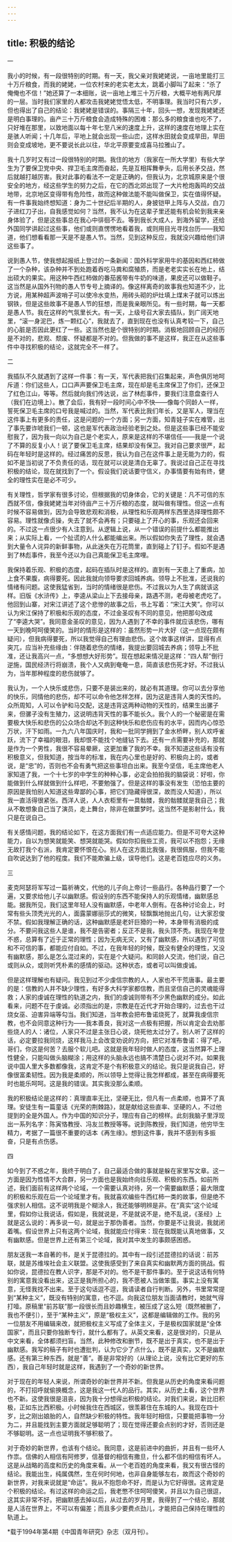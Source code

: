 ```yaml
---
---
---
```

title: 积极的结论
---

一


我小的时候，有一段很特别的时期。有一天，我父亲对我姥姥说，一亩地里能打三十万斤粮食，而我的姥姥，一位农村来的老实老太太，跳着小脚叫了起来：“杀了俺俺也不信！”她还算了一本细账，说一亩地上堆三十万斤粮，大概平地有两尺厚的一层。当时我们家里的人都攻击我姥姥觉悟太低，不明事理。我当时只有六岁，但也得出了自己的结论：我姥姥是错误的。事隔三十年，回头一想，发现我姥姥还是明白事理的。亩产三十万斤粮食会造成特殊的困难：那么多的粮食谁也吃不了，只好堆在那里，以致地面以每十年七至八米的速度上升，这样的速度在地理上实在是骇人听闻；十几年后，平地上就会出现一些山峦，这样水田就会变成旱田，旱田则会变成坡地，更不要说长此以往，华北平原要变成喜马拉雅山了。

我十几岁时又有过一段很特别的时期。我住的地方（我家在一所大学里）有些大学生为了要保卫党中央、捍卫毛主席而奋起，先是互相挥舞拳头，后用长矛交战，然后就越打越厉害。我对此事的看法不一定是正确的，但我认为，北京城原来是个很安全的地方，经这些学生的努力之后，在它的西北郊出现了一大片枪炮轰鸣的交战地带，北京地区变得带有危险性，故而这种做法能不能叫做保卫，实在值得怀疑。有一件事我始终想知道：身为二十世纪后半期的人，身披铠甲上阵与人交战，白刀子进红刀子出，自我感觉如何？当然，我不认为在这辈子里还能有机会轮到我来亲身体验了，但是这些事总在我心中徘徊不去。等到我长大成人，到海外留学，还给外国同学讲起过这些事，他们或则直愣愣地看着我，或则用目光寻找台历——我知道，他们想看看那一天是不是愚人节。当然，见到这种反应，我就没兴趣给他们讲这些事了。

说到愚人节，使我想起报纸上登过的一条新闻：国外科学家用牛的基因和西红柿做了一个杂种，该杂种并不到处跑着吞吃马粪和腐殖质，而是老老实实长在地上，结出硕大的果实。用这种牛西红柿做的番茄酱带有牛奶的味道，果皮还可以做鞋子。这当然是从国外刊物的愚人节专号上摘译的。像这样离奇的故事我也知道不少，比方说，用某种超声波哨子可以使冷水变热，用砖头砌的炉灶填上煤末子就可以炼出钢铁，但是这些故事不是愚人节的狂想，而是我亲眼所见。有一些时期，每一天都是愚人节。我在这样的气氛里长大。有一天，上级号召大家去插队，到广阔天地里，“滚一身泥巴，炼一颗红心”，我就去了，直到现在也没有认真考较一下，自己的心脏是否因此更红了一些。这当然也是个很特别的时期。消极地回顾自己的经历是不对的，悲观、颓废、怀疑都是不对的。但我做的事不是这样，我正在从这些事件中寻找积极的结论，这就完全不一样了。


二


我插队不久就遇到了这样一件事：有一天，军代表把我们召集起来，声色俱厉地呵斥道：你们这些人，口口声声要保卫毛主席，现在却是毛主席保卫了你们，还保卫了红色江山，等等。然后就向我们传达说，出了林彪事件，要我们注意盘查行人（我们在边境上）。散了会后，我有好一段时间心中不快——像每个同龄人一样，誓死保卫毛主席的口号我是喊过的。当然，军代表比我们年长，又是军人，理当在这件事上有更多的责任，这是问题的一个方面；另一方面，知青娃子实在难管，出了事先要诈唬我们一顿，这也是军代表政治经验老到之处。但是这些事已经不能安慰我了，因为我一向以为自己是个老实人，原来是这样的不堪信任——我是一个说了不算的反复小人！说了要保卫毛主席，结果却没有保卫。我对自己要求很严，起码在年轻时是这样的。经过痛苦的反思，我认为自己在这件事上是无能为力的，假如不是当初说了不负责任的话，现在就可以说是清白无辜了。我说过自己正在寻找积极的结论，现在就找到了一个。假设我们说话要守信义，办事情要有始有终，健全的理性实在是必不可少。

有关理性，哲学家有很多讨论，但根据我的切身体会，它的关键是：凡不可信的东西就不信，像我姥姥当年对待亩产三十万斤粮的态度，就叫做有理性。但这一点有时候不容易做到，因为会导致悲观和消极，从理性和乐观两样东西里选择理性颇不容易。理性就像贞操，失去了就不会再有；只要碰上了开心的事，乐观还会回来的。不过这一点很少有人注意到。从逻辑上说，从一个错误的前提什么都能推出来；从实际上看，一个扯谎的人什么都能编出来。所以假如你失去了理性，就会遇到大量令人诧异的新鲜事物，从此迷失在万花筒里，直到碰上了钉子。假如不是遇到了林彪事件，我至今还以为自己真能保卫毛主席哩。

我保持着乐观、积极的态度，起码在插队时是这样的。直到有一天患上了重病，加上食不果腹，病得要死。因此我就向领导要求回城养病。领导上不批准，还说我的情绪有问题。这使我猛省到，当时的情绪很是悲伤。不过我以为人生了病就该这样。旧版《水浒传》上，李逵从梁山上下去接母亲，路遇不测，老母被老虎吃了。他回到山寨，对宋江讲述了这个悲惨的故事之后，书上写着：“宋江大笑”。你可以认为宋江保持了积极和乐观的态度，不过金圣叹有不同的意见，他把那句改成了“李逵大哭”。我同意金圣叹的意见，因为人遇到了不幸的事件就应该悲伤，哪有一天到晚呵呵傻笑的。当时的情形是这样的：虽然形势一片大好（这一点现在颇有疑问），但我病得要死，所以我觉得自己有理由悲伤。这个故事这样讲，显得有点突兀，应当补充些缘由：伴随着悲伤的情绪，我提出要回城去养病；领导上不批准，还让我高兴一点，“多想想大好形势”。现在想起来情况是这样：“四人帮”倒行逆施，国民经济行将崩溃，我个人又病到奄奄一息，简直该悲伤死才好。不过我认为，当年那种程度的悲伤就够了。

我认为，一个人快乐或悲伤，只要不是装出来的，就必有其道理。你可以去分享他的快乐，同情他的悲伤，却不可以命令他怎样怎样，因为这是违背人类的天性的。众所周知，人可以令驴和马交配，这是违背这两种动物的天性的，结果生出骡子来，但骡子没有生殖力，这说明违背天性的事不能长久。我个人的一个秘密是在需要极大快乐和悲伤的公众场合却达不到这种快乐和悲伤应有的水平，因而内心惊恐万状，汗下如雨。一九六八年国庆时，我和一批同学拥到了金水桥畔，别人欢呼雀跃，流下了幸福的眼泪，我却恨不能找个地缝钻下去。还有一点需要补充的，那就是作为一个男性，我很不容易晕厥，这更加重了我的不幸。我不知道这些话有没有积极意义，但我知道，按当年的标准，我在内心里也是好的、积极向上的，或者说，是“忠”的，否则也不会有勇气把这些事坦白出来。我至今坚信，毛主席他老人家知道了我，一个十七岁的中学生的种种心事，必定会拍拍我的脑袋说：好啦，你能做到什么样就做到什么样吧，不要勉强了。但是这样的事没有发生（恐怕主要的原因是我怕别人知道这些卑鄙的心事，把它们隐藏得很深，故而没人知道），所以我一直活得很紧张。西洋人说，人人衣柜里有一具骷髅，我的骷髅就是我自己；我从不敢想象自己当了演员，走上舞台，除非在做噩梦时。这当然不是影射什么，我只是在说自己。

有关感情问题，我的结论如下，在这方面我们有一点适应能力。但是不可夸大这种能力，自以为想笑就能笑、想哭就能哭。假如你扣我些工资，我可以不抱怨；无缘无故打我个右派，我肯定要怀恨在心。别人在这方面比我强，我很佩服，但我不能自吹说达到了他的程度。我们不能欺骗上级，误导他们。这是老百姓应尽的义务。


三


麦克阿瑟将军写过一篇祈祷文，代他的儿子向上帝讨一些品行。各种品行要了一个遍，又要求给他儿子以幽默感。假设别的东西不能保持人的乐观情绪，幽默感总能。据我所见，我们这里年轻人没有幽默感，中老年人倒有。在各种讨论会上，时常有些头顶秃光光的人，面露蒙娜丽莎式的微笑，轻飘飘地抛出几句，让大家忍俊不禁。假如我理解正确的话，这种幽默感是老奸巨猾的一种，本身带有消极的成分。不要问我这些人是谁，我不是告密者；反正不是我，我头顶不秃。我现在年登不惑，总算有了近于正常的理性；因为无病无灾，又有了幽默感，所以遇到了可信和不可信的事，都能应付自如。不过，在我年轻的时候，既没有健全的理性，又没有幽默感，那么是怎么混过来的，实在是个大疑问。和同龄人交流，他们说，自己或则从众，或则听凭朴素的感情的驱动。这种状态，或者可以叫做虔诚。

但是这样理解也有疑问。我见到过不少虔信宗教的人，人家也不干荒唐事。最主要的是：信教的人并不缺少理性，有好多大科学家都信教，而且坚信自己的灵魂能得救；人家的虔诚在理性的轨道之内，我们的虔诚则带有不少黑色幽默的成分。如此看来，问题不在于虔诚。必须指出的是，宗教是在近代才开始合理的，过去也干过烧女巫、迫害异端等勾当。我们知道，当年教会把布鲁诺烧死了，就算我虔信宗教，也不会同意这种行为——我本善良，我对这一点极有把握，所以肯定会去劝那些烧人的人：诸位，人家只不过是主张日心说，烧死他太过分了。别人听了这样的话，必定要拉我同烧，这样我马上会改变劝说的方向，把它对准布鲁诺：得了吧，哥们，你这是何苦？去服个软儿吧。这就是我年轻时做人的态度，这当然算不上理性健全，只能叫做头脑糊涂；用这样的头脑永远也搞不清楚日心说对不对。如果我说中国人里大多数都像我，这肯定不是个有积极意义的结论。我只是说我自己，好像很富柔韧性。因为我是柔顺的，所以领导上觉得让我怎样都成，甚至在病得要死时也能乐呵呵。这是我的错误。其实我没那么柔顺。

我的积极结论是这样的：真理直率无比，坚硬无比，但凡有一点柔顺，也算不了真理。安徒生有一篇童话《光荣的荆棘路》，就是献给这些直率、坚硬的人，不过他提到的全是外国人。作为中国的知识分子，理应有自己的榜样。此刻我脑子里浮现出一系列名字：陈寅恪教授、冯友兰教授等等。说到陈教授，我们知道，他穷毕生精力，考据了一篇很不重要的话本《再生缘》。想到这件事，我并不感到有多振奋，只是有点伤感。


四


如今到了不惑之年，我终于明白了，自己最适合做的事就是躲在家里写文章。这一方面是因为性情不大合群，另一方面也是我始终向往乐观、积极的东西。如前所述，我们面前有这样两个论域，一个需要认真对待，另一个需要幽默感；最大限度的积极和乐观在后一个论域里才有。我就喜欢编些牛西红柿一类的故事，但是绝不强求别人相信。这不说明我是个糊涂人，我还能够明辨是非。在“真实”这个论域里，假如你让我说话，假如是，我就说是，不是就说不是，绝不乱说，《圣经》上就是这么说的：再多说一句，就是出于那伪善者。当然，你要是不让我说，我就闭着嘴。假设世界上只有这两个论域，我就能应付得来：现在我既能认真地做事，又有幽默感。但是世界上还有第三个论域，我对其中发生的事颇感困惑。

朋友送我一本自著的书，是关于昆德拉的。其中有一段引述昆德拉的话说：前苏联，就是苏维埃社会主义联盟。这使我感受到了来自真实和幽默两方面的挑战。假如你说，昆德拉在教人识字，那是不对的。他不是干那件事的。至于说这话有何特别的寓意我没看出来，这正是我所担心的，我不愿被人当做笨蛋。事实上没有寓意，无怪我找不出来。至于这句话逗不逗，我请读者自行判断。另外，书里常常提到“某种主义”，既没有特别的寓意，也不逗。向我这位朋友当面请教时，她就气得打噎。原稿里“前苏联”那一段很长而且妙趣横生，被压成了这么短（既然被删了，我也不便引），至于“某种主义”，原是“极权主义”，这都是编辑做的工作。我的另一位朋友不用编辑来改，就把极权主义写成了全体主义，于是极权国家就是“全体国家”，而且只要你独断专行，就什么都有了。从英文来看，这是很对的，只是从中文来看，全体都须扫盲。当然，此种修改和删节，既不是出于真实，也不是出于幽默感。我写的稿子有时也遭批判，认为它少了点什么，既不是真实，又不是幽默感。还有第三种东西，就是“善”。善是非常好的（从理论上说，没有比它更好的东西），我自己年轻时就是这样，我遇到了一个奇妙的新世界。

对于现在的年轻人来说，所谓奇妙的新世界并不新。但我是从历史的角度来看问题的，不打招呼就偷换概念，这是我这一代人的品行。其实，从历史上看，这个世界也不新。这使我很是沮丧，因为我十分想得出积极的结论。对我们来说，新比旧积极，正如东比西积极。小时候我住在西城区，很羡慕住在东城的人。我现在四十岁，比之刚出娘胎的人，自然缺少积极的特性。我年轻时相信，只要能把事物一分为二，并且能找到主要方面就足够聪明了；现在觉得还要会点别的才好，否则还是不够聪明。这一点也证明我不够积极了。

对于奇妙的新世界，也该有个结论。我同意，这是前进中的曲折，并且有一些坏人作祟。信佛的人相信有阿修罗，信基督的相信有撒旦，什么都不信的相信有坏人。这是从战略的高度和历史的角度来看。从一个老百姓的角度来看，我又有很古怪的结论。我能出生，纯属偶然，生在何时何地，也非自身能够左右，故而这个奇妙的新世界，对我来说就是“命运”。我从不抱怨命不好，而是认为它好得很。这肯定是个积极的结论。有过这样的命运之后，我老憋不住呵呵傻笑，并且以为自己很逗，这其实非常不好。把幽默感去掉以后，从过去的岁月里，我得到了一个结论，那就是人活在世界上，不可以有偏差；而且多少要费点劲儿，才能把自己保持在理性的轨道上。

*载于1994年第4期《中国青年研究》杂志（双月刊）。